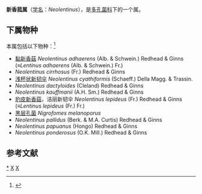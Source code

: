 {{Automatic Taxobox
| taxon = Neolentinus
| authority = Redhead & Ginns (1985)
| image = File:NeoLentinus lepideus.JPG
| image_caption = 豹皮新香菇
| type species = Neolentinus kauffmanii
| type species authority = (A.H.Sm.) Redhead & Ginns (1985)
}}

'''新香菰属'''（[[学名|学名]]：''Neolentinus''），是[[多孔菌科|多孔菌科]]下的一个属。

==下属物种==
本属包括以下物种：<ref>{{cite web |title=Neolentinus Redhead & Ginns |url=https://www.gbif.org/species/2548836 |website=GBIF |access-date=2022-05-12 |archive-date=2022-06-01 |archive-url=https://web.archive.org/web/20220601223407/https://www.gbif.org/species/2548836 }}</ref>
* [[黏新香菇|黏新香菇]] ''Neolentinus adhaerens'' (Alb. & Schwein.) Redhead & Ginns (≡''Lentinus adhaerens'' (Alb. & Schwein.) Fr.)
* ''Neolentinus cirrhosus'' (Fr.) Redhead & Ginns
* [[浅杯状新韧伞|浅杯状新韧伞]] ''Neolentinus cyathiformis'' (Schaeff.) Della Magg. & Trassin.
* ''Neolentinus dactyloides'' (Cleland) Redhead & Ginns
* ''Neolentinus kauffmanii'' (A.H. Sm.) Redhead & Ginns
* [[豹皮新香菇|豹皮新香菇]]，洁丽新韧伞 ''Neolentinus lepideus'' (Fr.) Redhead & Ginns (≡''Lentinus lepideus'' (Fr.) Fr.) 
* [[黑层孔菌|黑层孔菌]] ''Nigrofomes melanoporus''
* ''Neolentinus pallidus'' (Berk. & M.A. Curtis) Redhead & Ginns
* ''Neolentinus papuanus'' (Hongo) Redhead & Ginns
* ''Neolentinus ponderosus'' (O.K. Mill.) Redhead & Ginns

== 参考文献 ==
{{Reflist}}

{{taxonbar}}
[[Category:_新香菰属|*]]
[[Category:_多孔菌科|X]]
[[Category:_1985年描述的分类群|X]]